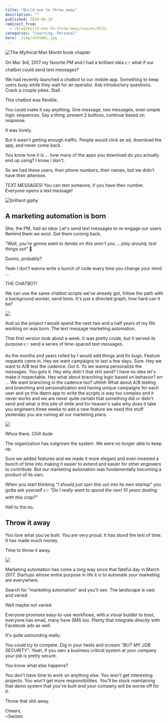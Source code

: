 ```yaml
---
title: "Build one to throw away"
description: ""
published: 2019-06-19
redirect_from:
  - /blog/build-one-to-throw-away/swizec/9131
categories: "Learning, Personal"
hero: ./img/vUtVAWj.jpg
---
```


![The Mythical Man Month book chapter](./img/vUtVAWj.jpg)

On Mar 3rd, 2017 my favorite PM and I had a brilliant idea 👉 what if our chatbot could send text messages?

We had recently launched a chatbot to our mobile app. Something to keep users busy while they wait for an operator. Ask introductory questions. Crack a couple jokes. Stall.

This chatbot was flexible.

You could make it say anything. One message, two messages, even simple logic sequences. Say a thing, present 2 buttons, continue based on response.

It was lovely.

But it wasn't getting enough traffic. People would click an ad, download the app, and never come back.

You know how it is ... how many of the apps you download do you actually end up using? I know I don't.

So we had these users, their phone numbers, their names, but we didn't have their attention.

TEXT MESSAGES! You can text someone, if you have their number. Everyone opens a text message!

![brilliant giphy](./img/media-26BRBKqUiq586bRVm-giphy.gif)

## A marketing automation is born

She, the PM, had an idea: Let's send text messages to re-engage our users. Remind them we exist. Get them coming back.

_"Wait, you're gonna want to iterate on this aren't you ... play around, test things out"_ 🤔

Dunno, probably?

Yeah I don't wanna write a bunch of code every time you change your mind ...

THE CHATBOT!

We can use the same chatbot scripts we've already got, follow the path with a background worker, send texts. It's just a directed graph, how hard can it be?

![](./img/Ch6vzYo.png)

And so the project I would spend the next two and a half years of my life working on was born. The text message marketing automation.

That first version took about a week. It was pretty crude, but it served its purpose 👉 send a series of time-spaced text messages.

As the months and years rolled by I would add things and fix bugs. Feature requests came in. Hey we want campaigns to last a few days. Sure. Hey we want to A/B test the cadence. Got it. Yo we wanna personalize the messages. You gots it. Hey why didn't that shit send? I have no idea let's make it inspectable. Hey what about branching logic based on behavior? err ... We want branching in the cadence too? uhhhh What about A/B testing and branching and personalization and having unique campaigns for each user and yo this damn app to write the scripts is way too complex and it never works and we are never quite certain that something did or didn't send and what is this pile of shite and for heaven's sake why does it take you engineers three weeks to add a new feature we need this stuff yesterday you are ruining all our marketing plans

![](./img/media-26n6HVkW3kwIEBjIQ-giphy.gif)

Whoa there. Chill dude

The organization has outgrown the system. We were no longer able to keep up.

Sure we added features and we made it more elegant and even invested a bunch of time into making it easier to extend and easier for other engineers to contribute. But our marketing automation was fundamentally becoming a product of its own.

When you start thinking _"I should just spin this out into its own startup"_ you gotta ask yourself 👉 _"Do I really want to spend the next 10 years dealing with this crap?"_

Hell to the no.

## Throw it away

You love what you've built. You are very proud. It has stood the test of time. It has made much money.

Time to throw it away.

![](./img/media-l0HFkA6omUyjVYqw8-giphy.gif)

Marketing automation has come a long way since that fateful day in March 2017. Startups whose entire purpose in life it is to automate your marketing are everywhere.

Search for "marketing automation" and you'll see. The landscape is vast and varied.

Well maybe not varied.

Everyone promises easy-to-use workflows, with a visual builder to boot, everyone has email, many have SMS too. Plenty that integrate directly with Facebook ads as well.

It's quite astounding really.

You could try to compete. Dig in your heels and scream _"BUT MY JOB SECURITY"_. Yeah, if you own a business critical system at your company your job is pretty secure.

You know what else happens?

You don't have time to work on anything else. You won't get interesting projects. You won't get more responsibilities. You'll be stuck maintaining that damn system that you've built _and_ your company will be worse off for it.

Throw that shit away.

Cheers,  
~Swizec

